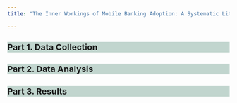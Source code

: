 ```yaml
---
title: "The Inner Workings of Mobile Banking Adoption: A Systematic Literature Review of Intrinsic Factors" 

---
```

<!-- CSS CHANGES -->
<style>
.quarto-title h1.title {
  font-size: 1.5rem; 
}

h2{
    font-size: 1.2rem;
    background-color:rgba(128, 170, 156, 0.48);
}
</style>
<!-- CSS CHANGES -->

## Part 1. Data Collection


## Part 2. Data Analysis

## Part 3. Results 



